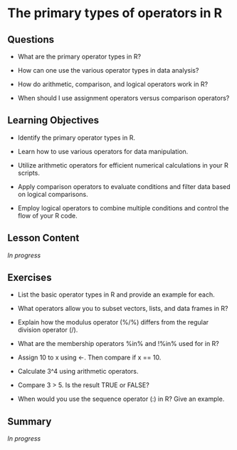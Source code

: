 # The primary types of operators in R {#sec-operators}

## Questions

- What are the primary operator types in R?

- How can one use the various operator types in data analysis?

- How do arithmetic, comparison, and logical operators work in R?

- When should I use assignment operators versus comparison operators?

## Learning Objectives

- Identify the primary operator types in R.

- Learn how to use various operators for data manipulation.

- Utilize arithmetic operators for efficient numerical calculations in your R scripts.

- Apply comparison operators to evaluate conditions and filter data based on logical comparisons.

- Employ logical operators to combine multiple conditions and control the flow of your R code.

## Lesson Content

*In progress*

## Exercises

- List the basic operator types in R and provide an example for each.

- What operators allow you to subset vectors, lists, and data frames in R?

- Explain how the modulus operator (%/%) differs from the regular division operator (/).

- What are the membership operators %in% and !%in% used for in R?

- Assign 10 to x using <-. Then compare if x == 10.

- Calculate 3^4 using arithmetic operators.

- Compare 3 > 5. Is the result TRUE or FALSE?

- When would you use the sequence operator (:) in R? Give an example.

## Summary

*In progress*

